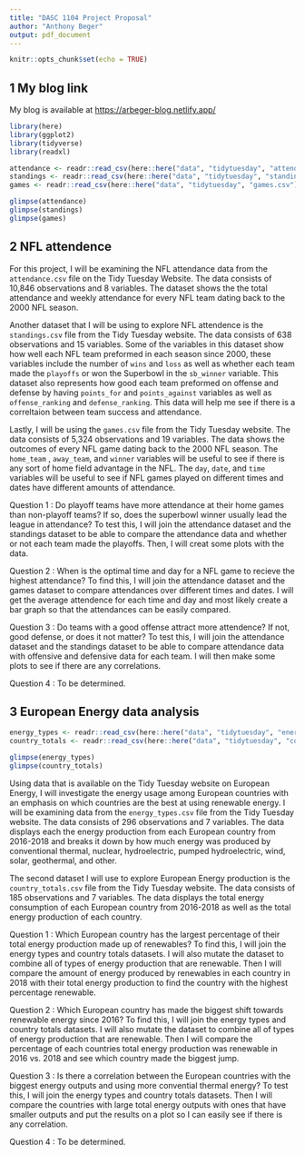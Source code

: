 ```yaml
---
title: "DASC 1104 Project Proposal"
author: "Anthony Beger"
output: pdf_document
---
```


```r
knitr::opts_chunk$set(echo = TRUE)
```
## 1 My blog link

My blog is available at [https://arbeger-blog.netlify.app/](https://arbeger-blog.netlify.app/)

```r
library(here)
library(ggplot2)
library(tidyverse)
library(readxl)

attendance <- readr::read_csv(here::here("data", "tidytuesday", "attendence.csv"))
standings <- readr::read_csv(here::here("data", "tidytuesday", "standings.csv"))
games <- readr::read_csv(here::here("data", "tidytuesday", "games.csv"))

glimpse(attendance)
glimpse(standings)
glimpse(games)
```

## 2 NFL attendence

For this project, I will be examining the NFL attendance data from the `attendance.csv` file on the Tidy Tuesday Website. The data consists of 10,846 observations and 8 variables. The dataset shows the the total attendance and weekly attendance for every NFL team dating back to the 2000 NFL season.

Another dataset that I will be using to explore NFL attendence is the `standings.csv` file from the Tidy Tuesday website. The data consists of 638 observations and 15 variables. Some of the variables in this dataset show how well each NFL team preformed in each season since 2000, these variables include the number of `wins` and `loss` as well as whether each team made the `playoffs` or won the Superbowl in the `sb_winner` variable. This dataset also represents how good each team preformed on offense and defense by having `points_for` and `points_against` variables as well as `offense_ranking` and `defense_ranking`. This data will help me see if there is a correltaion between team success and attendance.

Lastly, I will be using the `games.csv` file from the Tidy Tuesday website. The data consists of 5,324 observations and 19 variables. The data shows the outcomes of every NFL game dating back to the 2000 NFL season. The `home_team` , `away_team`, and `winner` variables will be useful to see if there is any sort of home field advantage in the NFL. The `day`, `date`, and `time` variables will be useful to see if NFL games played on different times and dates have different amounts of attendance.

Question 1 : Do playoff teams have more attendance at their home games than non-playoff teams? If so, does the superbowl winner usually lead the league in attendance? To test this, I will join the attendance dataset and the standings dataset to be able to compare the attendance data and whether or not each team made the playoffs. Then, I will creat some plots with the data.

Question 2 : When is the optimal time and day for a NFL game to recieve the highest attendance? To find this, I will join the attendance dataset and the games dataset to compare attendances over different times and dates. I will get the average attendence for each time and day and most likely create a bar graph so that the attendances can be easily compared.

Question 3 : Do teams with a good offense attract more attendence? If not, good defense, or does it not matter? To test this, I will join the attendance dataset and the standings dataset to be able to compare attendance data with offensive and defensive data for each team. I will then make some plots to see if there are any correlations.

Question 4 : To be determined.

## 3 European Energy data analysis

```r
energy_types <- readr::read_csv(here::here("data", "tidytuesday", "energy_types.csv"))
country_totals <- readr::read_csv(here::here("data", "tidytuesday", "country_totals.csv"))

glimpse(energy_types)
glimpse(country_totals)
```

Using data that is available on the Tidy Tuesday website on European Energy, I will investigate the energy usage among European countries with an emphasis on which countries are the best at using renewable energy. I will be examining data from the `energy_types.csv` file from the Tidy Tuesday website. The data consists of 296 observations and 7 variables. The data displays each the energy production from each European country from 2016-2018 and breaks it down by how much energy was produced by conventional thermal, nuclear, hydroelectric, pumped hydroelectric, wind, solar, geothermal, and other.

The second dataset I will use to explore European Energy production is the `country_totals.csv` file from the Tidy Tuesday website. The data consists of 185 observations and 7 variables. The data displays the total energy consumption of each European country from 
2016-2018 as well as the total energy production of each country.

Question 1 : Which European country has the largest percentage of their total energy production made up of renewables? To find this, I will join the energy types and country totals datasets. I will also mutate the dataset to combine all of types of energy production that are renewable. Then I will compare the amount of energy produced by renewables in each country in 2018 with their total energy production to find the country with the highest percentage renewable.

Question 2 : Which European country has made the biggest shift towards renewable energy since 2016? To find this, I will join the energy types and country totals datasets. I will also mutate the dataset to combine all of types of energy production that are renewable. Then I will compare the percentage of each countries total energy production was renewable in 2016 vs. 2018 and see which country made the biggest jump.

Question 3 : Is there a correlation between the European countries with the biggest energy outputs and using more convential thermal energy? To test this, I will join the energy types and country totals datasets. Then I will compare the countries with large total energy outputs with ones that have smaller outputs and put the results on a plot so I can easily see if there is any correlation.

Question 4 : To be determined.

